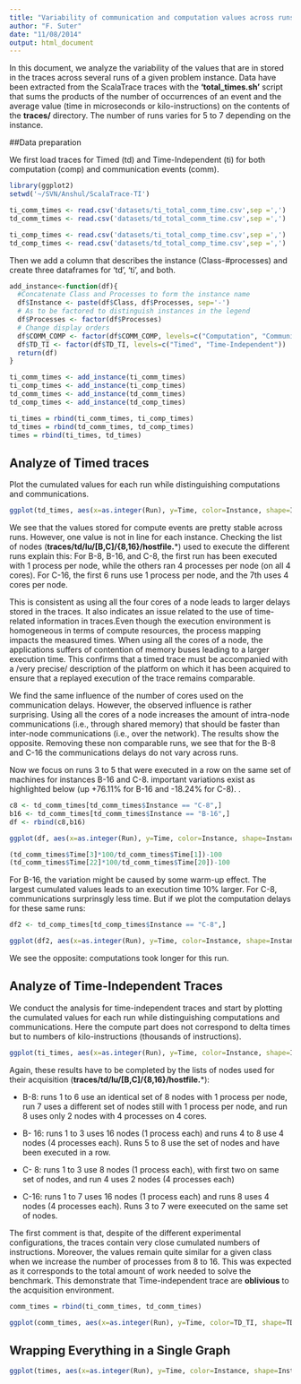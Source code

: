 ```yaml
---
title: "Variability of communication and computation values across runs"
author: "F. Suter"
date: "11/08/2014"
output: html_document
---
```


In this document, we analyze the variability of the values that are in stored in the traces across several runs of a given problem instance. Data have been extracted from the ScalaTrace traces with the **'total_times.sh'** script that sums the products of the number of occurrences of an event and the average value (time in microseconds or kilo-instructions) on the contents of the **traces/** directory. The number of runs varies for 5 to 7 depending on the instance.

##Data preparation

We first load traces for Timed (td) and Time-Independent (ti) for both computation (comp) and communication events (comm). 
```r
library(ggplot2)
setwd('~/SVN/Anshul/ScalaTrace-TI')

ti_comm_times <- read.csv('datasets/ti_total_comm_time.csv',sep =',')
td_comm_times <- read.csv('datasets/td_total_comm_time.csv',sep =',') 

ti_comp_times <- read.csv('datasets/ti_total_comp_time.csv',sep =',')
td_comp_times <- read.csv('datasets/td_total_comp_time.csv',sep =',') 
```

Then we add a column that describes the instance (Class-#processes) and create three dataframes for 'td', 'ti', and both.

```r
add_instance<-function(df){
  #Concatenate Class and Processes to form the instance name
  df$Instance <- paste(df$Class, df$Processes, sep='-')
  # As to be factored to distinguish instances in the legend
  df$Processes <- factor(df$Processes)
  # Change display orders 
  df$COMM_COMP <- factor(df$COMM_COMP, levels=c("Computation", "Communication"))
  df$TD_TI <- factor(df$TD_TI, levels=c("Timed", "Time-Independent"))
  return(df)
}

ti_comm_times <- add_instance(ti_comm_times)
ti_comp_times <- add_instance(ti_comp_times)
td_comm_times <- add_instance(td_comm_times)
td_comp_times <- add_instance(td_comp_times)

ti_times = rbind(ti_comm_times, ti_comp_times)
td_times = rbind(td_comm_times, td_comp_times)
times = rbind(ti_times, td_times)
```

## Analyze of Timed traces

Plot the cumulated values for each run while distinguishing computations and communications. 

```r
ggplot(td_times, aes(x=as.integer(Run), y=Time, color=Instance, shape=Instance, linetype=Instance)) + geom_line()+geom_point(size=3) +facet_wrap(~ COMM_COMP, nrow=1,scales="free_y") + scale_x_continuous(breaks=c(1:8)) +xlab("Run Number") + ylab ("Cumulated Event Values") + scale_shape_manual(name="Instance", labels = c("B-16", "B-8", "C-16","C-8"), values=c(16,17,16,17)) + scale_linetype_manual(name="Instance", labels = c("B-16", "B-8", "C-16","C-8"), values=c(1,1,2,2)) #+ scale_y_log10() 
```

We see that the values stored for compute events are pretty stable across runs. However, one value is not in line for each instance. Checking the list of nodes (**traces/td/lu/[B,C]/{8,16}/hostfile.***) used to execute the different runs explain this: For B-8, B-16, and C-8, the first run has been executed with 1 process per node, while the others ran 4 processes per node (on all 4 cores). For C-16, the first 6 runs use 1 process per node, and the 7th uses 4 cores per node. 

This is consistent as using all the four cores of a node leads to larger delays stored in the traces. It also indicates an issue related to the use of time-related information in traces.Even though the execution environment is homogeneous in terms of compute resources, the process mapping impacts the measured times. When using all the cores of a node, the applications suffers of contention of memory buses leading to a larger execution time. This confirms that a timed trace must be accompanied with a /very precise/ description of the platform on which it has been acquired to ensure that a replayed execution of the trace remains comparable. 

We find the same influence of the number of cores used on the communication delays. However, the observed influence is rather surprising. Using all the cores of a node increases the amount of intra-node communications (i.e., through shared memory) that should be faster than inter-node communications (i.e., over the network). The results show the opposite. Removing these non comparable runs, we see that for the B-8 and C-16 the communications delays do not vary across runs.

Now we focus on runs 3 to 5 that were executed in a row on the same set of machines for instances B-16 and C-8. important variations exist as highlighted below (up +76.11% for B-16 and -18.24% for C-8). . 

```r
c8 <- td_comm_times[td_comm_times$Instance == "C-8",]
b16 <- td_comm_times[td_comm_times$Instance == "B-16",]
df <- rbind(c8,b16)

ggplot(df, aes(x=as.integer(Run), y=Time, color=Instance, shape=Instance, linetype=Instance)) + geom_line() + geom_point(size=3) +xlab("Run Number") + ylab ("Cumulated Communication Delays") + scale_shape_manual(name="Instance", labels = c("B-16", "C-8"), values=c(16,17)) + scale_linetype_manual(name="Instance", labels = c("B-16", "C-8"), values=c(1,2)) + xlim(3,5) 

(td_comm_times$Time[3]*100/td_comm_times$Time[1])-100
(td_comm_times$Time[22]*100/td_comm_times$Time[20])-100
```

For B-16, the variation might be caused by some warm-up effect. The largest cumulated values leads to an execution time 10% larger. For C-8, communications surprinsgly less time. But if we plot the computation delays for these same runs:

```r
df2 <- td_comp_times[td_comp_times$Instance == "C-8",]

ggplot(df2, aes(x=as.integer(Run), y=Time, color=Instance, shape=Instance, linetype=Instance)) + geom_line() + geom_point(size=3) +xlab("Run Number") + ylab ("Cumulated Computation Delays") +xlim(3,5)+ ylim(1.6e9,1.7e9)
```

We see the opposite: computations took longer for this run. 

## Analyze of Time-Independent Traces

We conduct the analysis for time-independent traces and start by plotting the cumulated values for each run while distinguishing computations and communications. Here the compute part does not correspond to delta times but to numbers of kilo-instructions (thousands of instructions).

```r
ggplot(ti_times, aes(x=as.integer(Run), y=Time, color=Instance, shape=Instance, linetype=Instance)) + geom_line()+geom_point(size=3) +facet_wrap(~ COMM_COMP) + scale_x_continuous(breaks=c(1:8)) +xlab("Run Number") + ylab ("Cumulated Event Values") + scale_shape_manual(name="Instance", labels = c("B-16", "B-8", "C-16","C-8"), values=c(16,17,16,17)) + scale_linetype_manual(name="Instance", labels = c("B-16", "B-8", "C-16","C-8"), values=c(1,1,2,2))
```

Again, these results have to be completed by the lists of nodes used for their acquisition (**traces/td/lu/[B,C]/{8,16}/hostfile.***):

  * B-8: runs 1 to 6 use an identical set of 8 nodes with 1 process per node, run 7 uses a different set of nodes still with 1 process per node, and run 8 uses only 2 nodes with 4 processes on 4 cores.
  
  * B- 16: runs 1 to 3 uses 16 nodes (1 process each) and runs 4 to 8 use 4 nodes (4 processes each). Runs 5 to 8 use the set of nodes and have been executed in a row.
  
  * C- 8: runs 1 to 3 use 8 nodes (1 process each), with first two on same set of nodes, and run 4 uses 2 nodes (4 processes each)
  
  * C-16: runs 1 to 7 uses 16 nodes (1 process each) and runs 8 uses 4 nodes (4 processes each). Runs 3 to 7 were exeecuted on the same set of nodes.
  
The first comment is that, despite of the different experimental configurations, the traces contain very close cumulated numbers of instructions. Moreover, the values remain quite similar for a given class when we increase the number of processes from 8 to 16. This was expected as it corresponds to the total amount of work needed to solve the benchmark. This demonstrate that Time-independent trace are **oblivious** to the acquisition environment.

```r
comm_times = rbind(ti_comm_times, td_comm_times)

ggplot(comm_times, aes(x=as.integer(Run), y=Time, color=TD_TI, shape=TD_TI)) + geom_line()+geom_point(size=3) + facet_wrap(~Instance, nrow=1,scales="free_y")  +xlab("Run Number") + ylab ("Cumulated Communication Delays") + scale_shape_discrete(name="Trace Type")+ scale_color_discrete(name="Trace Type")
```


## Wrapping Everything in a Single Graph 
```r
ggplot(times, aes(x=as.integer(Run), y=Time, color=Instance, shape=Instance, linetype=Instance)) + geom_line()+geom_point(size=3) +facet_wrap(TD_TI ~ COMM_COMP, scales="free_y") + scale_x_continuous(breaks=c(1:8)) +xlab("Run Number") + ylab ("Cumulated Event Values") + scale_shape_manual(name="Instance", labels = c("B-16", "B-8", "C-16","C-8"), values=c(16,17,16,17)) + scale_linetype_manual(name="Instance", labels = c("B-16", "B-8", "C-16","C-8"), values=c(1,1,2,2))
```
